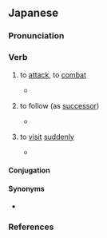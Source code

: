==Japanese==
{{ja-kanjitab|おそ|yomi=k}}

===Pronunciation===
{{ja-pron|おそ.う|acc=2|acc2=0|acc_ref=SMK2}}
{{ja-ojad}}

===Verb===
{{ja-verb|おそう|type=1|tr=trans}}

# to [[attack]], to [[combat]]
#* {{RQ:ja:XSD}}
#*: {{ja-usex|[[敵]]の[[拠点]]を'''襲う'''|てき の きょてん を '''おそ.う'''|to '''attack''' the enemy's base}}
# to follow (as [[successor]])
#* {{RQ:ja:XSD}}
#*: {{ja-usex|父の後を'''襲う'''|ちち の あと を '''おそ.う'''|to '''carry on''' father's career}}
# to [[visit]] [[suddenly]]
#* {{RQ:ja:XSD}}
#*: {{ja-usex|[[友人]]の家を'''襲う'''|ゆうじん の いえ を '''おそ.う'''|to '''suddenly visit''' a friend's house}}

====Conjugation====
{{ja-go-u|おそ}}

====Synonyms====
* {{sense|to attack}} {{ja-r|linkto=攻撃|攻撃する|こうげき する}}

===References===
<references/>